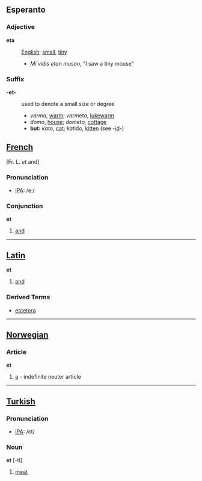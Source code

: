 ==Esperanto==

===Adjective===

'''eta'''

:[[English]]: [[small]], [[tiny]]
:*''Mi vidis etan muson'', "I saw a tiny mouse"

===Suffix===

'''-et-'''

: used to denote a small size or degree
:* ''varma'', [[warm]]; ''varm''et''a'', [[lukewarm]]
:* ''domo'', [[house]]; ''dom''et''o'', [[cottage]]
:* '''but:''' ''kato'', [[cat]]; ''kat''id''o'', [[kitten]] (see -[[id]]-)

==[[French]]== [Fr. L. ''et'' and]

=== Pronunciation ===
*[[w:IPA|IPA]]: /eː/
=== Conjunction ===

'''et'''

# [[and]]

----

==[[Latin]]==

'''et'''

# [[and]]

===Derived Terms===

*[[etcetera]]

----

==[[Norwegian]]==

=== Article ===

'''et'''

# [[a]] - indefinite neuter article

----

==[[Turkish]]==

=== Pronunciation ===
*[[w:IPA|IPA]]: /ɛt/

=== Noun ===

'''et''' [-ti]

#[[meat]]